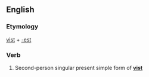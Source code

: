 ==English==

===Etymology===
[[vist]] + [[-est]]

===Verb===
{{infl|en|verb form}}

# {{archaic}} Second-person singular present simple form of '''[[vist]]'''
